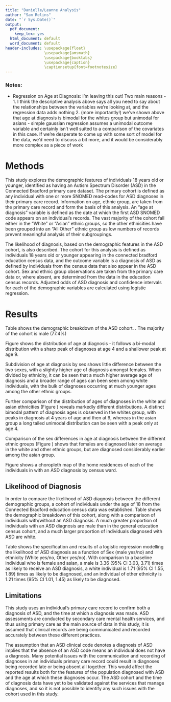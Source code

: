 ```yaml
---
title: "Danielle/Leanne Analysis"
author: "Sam Relins"
date: "`r Sys.Date()`"
output:
  pdf_document: 
    keep_tex: yes
  html_document: default
  word_document: default
header-includes: \usepackage{float}
                 \usepackage{amsmath}
                 \usepackage{booktabs}
                 \usepackage{caption}
                 \captionsetup{font=footnotesize}
---
```


### Notes:

* Regression on Age at Diagnosis: I'm leaving this out! Two main reasons - 1. I think the descriptive analysis above says all you need to say about the relationships between the variables we're looking at, and the regression data adds nothing 2. (more importantly!) we've shown above that age at diagnosis is bimodal for the whites group but unimodal for asians - simple gaussian regression assumes a unimodal outcome variable and certainly isn't well suited to a comparison of the covariates in this case. If we're desperate to come up with some sort of model for the data, we'd need to discuss a bit more, and it would be considerably more complex as a piece of work

# Methods

This study explores the demographic features of individuals 18 years old or younger, identified as having an Autism Spectrum Disorder (ASD) in the Connected Bradford primary care dataset. The primary cohort is defined as any individual with one or more SNOMED read-codes for ASD diagnoses in their primary care record. Information on age, ethnic group, are taken from the primary care record and form the basis of this analysis. An "age at diagnosis" variable is defined as the date at which the first ASD SNOMED code appears on an individual's records. The vast majority of the cohort fall either in the "White" or "Asian" ethnic groups, so the other ethnicities have been grouped into an "All Other" ethnic group as low numbers of records prevent meaningful analysis of their subgroupings.

The likelihood of diagnosis, based on the demographic features in the ASD cohort, is also described. The cohort for this analysis is defined as individuals 18 years old or younger appearing in the connected bradford education census data, and the outcome variable is a diagnosis of ASD as defined by individuals from the census data that also appear in the ASD cohort. Sex and ethnic group observations are taken from the primary care data or, where absent, are determined from the data in the education census records. Adjusted odds of ASD diagnosis and confidence intervals for each of the demographic variables are calculated using logistic regression.

# Results


\begin{table}[H]
\centering
\begin{scriptsize}
\begin{tabular}{llll}
\toprule
            & & Missing & Count \\
\midrule
\textbf{n} & & & 2617 \\[2mm]
\textbf{Sex} & Male & 3 & 2022 (77.4) \\
& Female & & 592 (22.6) \\[2mm]
\textbf{Ethnicity} & White & 251 & 1547 (65.4) \\
            & Asian & & 636 (26.9) \\
            & Other & & 183 (7.7) \\[2mm]
\bottomrule
\end{tabular}
\end{scriptsize}
\caption{Sample charachteristics of ASD cohort}
\label{tab:asd_cohort}
\end{table}

Table \ref{tab:asd_cohort} shows the demographic breakdown of the ASD cohort. \textit{add comment here about the expected breakdown of ethnicities for this age group in the bradford population - I don't have a reference for this at the moment but it looks to me like there are fewer Asians than would be expected for under 18s - I can go on a hunt for this data if needed}. The majority of the cohort is male (77.4%) \textit{insert comment about the accepted proportion of M/F with ASD - I'm assuming others will have a reference for this}

\begin{figure}[H]
\centering
\includegraphics[width=0.9\textwidth]{plots/age_hist.jpg}
\caption{Histogram showing counts of the age at diagnosis across the full ASD cohort}
\label{fig:age_hist}
\end{figure}

Figure \ref{fig:age_hist} shows the distribution of age at diagnosis - it follows a bi-modal distribution with a sharp peak of diagnoses at age 4 and a shallower peak at age 9. \textit{maybe some reference to causality for this if this phoenomena has already been studied - perhaps 2 different types of severity of ASD presentation that cause this pretty specific distribution}

\begin{figure}[H]
\centering
\includegraphics[width=0.7\textwidth]{plots/age_sex_box.jpg}
\caption{Box and whisker plots of age at diagnosis for males and females. The central line denotes the median, upper and lower bounds of the box denote the lower and upper quartiles. The "whiskers" (ends of lines protruding from each box) denote the highest/lowest data points that fall within 1.5 times the interquartile range above/below the bounds of the box.}
\label{fig:age_sex_box}
\end{figure}

\begin{figure}[H]
\centering
\includegraphics[width=0.9\textwidth]{plots/age_eth_box.jpg}
\caption{Box and whisker plots of age at diagnosis for each ethnicity group in the cohort. Produced using the same specification as Figure \ref{fig:age_sex_box}. Outliers (individual points plotted above/below the whiskers) are any data points that fall outside the 1.5 times interquartile range of the whiskers.}
\label{fig:age_eth_box}
\end{figure}

Subdivision of age at diagnosis by sex shows little difference between the two sexes, with a slightly higher age of diagnosis amongst females. When divided by ethnicity, it can be seen that a much higher average age of diagnosis and a broader range of ages can been seen among white individuals, with the bulk of diagnoses occurring at much younger ages among the other ethnic groups. 

\begin{figure}[H]
\centering
\includegraphics[width=0.9\textwidth]{plots/age_eth_hist.jpg}
\caption{Histograms of age at diagnosis for the white and asian ethnicities}
\label{fig:age_eth_hist}
\end{figure}

Further comparison of the distribution of ages of diagnoses in the white and asian ethnicities  (Figure \ref{fig:age_eth_hist}) reveals markedly different distributions. A distinct bimodal pattern of diagnosis ages is observed in the whites group, with peaks in diagnosis at 4 years of age and then at 9, whereas in the asian group a long tailed unimodal distribution can be seen with a peak only at age 4.

\begin{figure}[H]
\centering
\includegraphics[width=0.9\textwidth]{plots/age_sex_eth_box.jpg}
\caption{Box plots of age at diagnosis for each ethnic group subdivided by sex}
\label{fig:age_sex_eth_box}
\end{figure}

Comparison of the sex differences in age at diagnosis between the different ethnic groups (Figure \ref{fig:age_sex_eth_box}) shows that females are diagnosed later on average in the white and other ethnic groups, but are diagnosed considerably earlier among the asian group.

\begin{figure}[H]
\centering
\includegraphics[width=0.9\textwidth]{plots/asd_map.jpg}
\caption{A choropleth map of the residential addresses of the individuals in the ASD cohort with addresses that fall within a bradford census ward. Bounding geometries are the census ward areas.}
\label{fig:asd_map}
\end{figure}

Figure \ref{fig:asd_map} shows a choropleth map of the home residences of each of the individuals in with an ASD diagnosis by census ward. \textit{I don't really know the geography or geographic makeup of bradford well enough to make any intelligent comments here - I don't know weather the concentration of diagnoses in Keighley and the south east is worth pointing out?} 


## Likelihood of Diagnosis

\begin{table}[H]
\centering
\begin{scriptsize}
\begin{tabular}{llllll}
\toprule
            & & & \multicolumn{3}{l}{\textbf{Grouped by ASD Diagnosis, n(\%)}} \\[1mm]
            & & Missing & Overall & No & Yes \\
\midrule
\textbf{n} & {} & & 130778 & 128396 & 2382 \\[2mm]
\textbf{Sex} & Male & 322 & 67300 (51.6) &  65451 (51.1) & 1849 (77.6) \\
& Female & & 63156 (48.4) & 62623 (48.9) & 553 (22.4) \\[2mm]
\textbf{Ethnicity} & White & 16805 & 61982 (54.4) & 60560 (54.2) & 1422 (66.4) \\
            & Asian & & 42069 (36.9) & 41510 (37.1) & 559 (26.1) \\
            & Other & & 9922 (8.7) & 9760 (8.7) & 162 (7.6) \\[2mm]
\bottomrule
\end{tabular}
\end{scriptsize}
\caption{Sample charachteristics of the education census cohort broken down by ASD diagnoses}
\label{tab:census_cohort}
\end{table}

In order to compare the likelihood of ASD diagnosis between the different demographic groups, a cohort of individuals under the age of 18 from the Connected Bradford education census data was established. Table \ref{tab:census_cohort} shows the demographic breakdown of this cohort, along with a comparison of individuals with/without an ASD diagnosis. A much greater proportion of individuals with an ASD diagnosis are male than in the general education census cohort, and a much larger proportion of individuals diagnosed with ASD are white.

\begin{table}[H]
\centering
\begin{scriptsize}
\begin{tabular}{lllllll}
\toprule
\multicolumn{7}{c}{\textbf{Logistic Regression Results:}} \\[1mm]
\midrule\\
\multicolumn{2}{l}{\hspace{1cm}\textbf{Formula:}} & \multicolumn{5}{l}{\textit{$ASD Diagnosis \sim Male + White + Other$}} \\[1mm]
\multicolumn{2}{l}{\hspace{1cm}\textbf{Model:}} & Logit & \multicolumn{2}{l}{\textbf{Method:}} & MLE & \\[0.5mm]
\multicolumn{2}{l}{\hspace{1cm}\textbf{No. Observations:}} & 113811 & \multicolumn{2}{l}{\textbf{Df Residuals:}} & 113807 & \\[0.5mm]
\multicolumn{2}{l}{\hspace{1cm}\textbf{Df Model:}} & 3 & \multicolumn{2}{l}{\textbf{Pseudo R\textsuperscript{2}:}} & 0.036 & \\[0.5mm]
\multicolumn{2}{l}{\hspace{1cm}\textbf{Log-Likelihood:}} & -10244 & \multicolumn{2}{l}{\textbf{Ll-Null:}} & -10635 & \\[0.5mm]
\multicolumn{2}{l}{\hspace{1cm}\textbf{LLR p-value:}} & \multicolumn{5}{l}{0.00} \\\\
\midrule\\
& & \textbf{Odds (95\% CI)} & \textbf{Coef} & \textbf{Std Err} & \textbf{z} & \textbf{P\textless|z|} \\[1.5mm]
\textbf{Intercept} & & \multicolumn{1}{c}{-} & -5.07 & 0.058 & -87.43 & 0.000 \\[1.5mm]
\textbf{Gender}: & & & & & & \\
& Female (Ref) & & & & & \\
& Male & 3.36 (3.03, 3.71) & 1.21 & 0.05 & 23.37 & 0.000 \\
\textbf{Ethnicity}: & & & & & & \\
& Asian (Ref) & & & & & \\
& White & 1.71 (1.55, 1.89) & 0.54 & 0.05 & 10.65 & 0.000 \\
& Other & 1.21 (1.01, 1.45) & 0.19 & 0.09 & 2.16 & 0.031 \\\\
\bottomrule
\end{tabular}
\end{scriptsize}
\caption{Statistics of the logistic regression of ASD diagnosis on ethnicity and sex. The baseline or reference individual is an asian female. "White" and "Other" denote the alternative ethnicity categories from the asian baseline.}
\label{tab:log_reg_results}
\end{table}

Table \ref{tab:log_reg_results} shows the specification and results of a logistic regression modelling the likelihood of ASD diagnosis as a function of Sex (male yes/no) and ethnicity (White yes/no, Other yes/no). With comparison to a baseline individual who is female and asian, a male is 3.36 (95\% CI 3.03, 3.71) times as likely to receive an ASD diagnosis, a white individual is 1.71 (95\% CI 1.55, 1.89) times as likely to be diagnosed, and an individual of other ethnicity is 1.21 times (95\% CI 1.01, 1.45) as likely to be diagnosed.

## Limitations

This study uses an individual's primary care record to confirm both a diagnosis of ASD, and the time at which a diagnosis was made. ASD assessments are conducted by secondary care mental health services, and thus using primary care as the main source of data in this study, it is assumed that clinical records are being communicated and recorded accurately between these different practices.

The assumption that an ASD clinical code denotes a diagnosis of ASD implies that the absence of an ASD code means an individual does not have a diagnosis. Many potential issues with the communication and recording of diagnoses in an individuals primary care record could result in diagnoses being recorded late or being absent all together. This would affect the reported results both for the features of the population diagnosed with ASD and the age at which these diagnoses occur. The ASD cohort and the time of diagnosis data have yet to be validated against the services that manage diagnoses, and so it is not possible to identify any such issues with the cohort used in this study.
